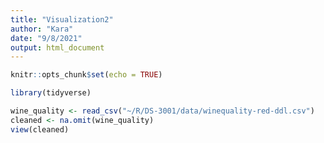 ```yaml
---
title: "Visualization2"
author: "Kara"
date: "9/8/2021"
output: html_document
---
```


```r
knitr::opts_chunk$set(echo = TRUE)
```

```r
library(tidyverse)

wine_quality <- read_csv("~/R/DS-3001/data/winequality-red-ddl.csv")
cleaned <- na.omit(wine_quality)
view(cleaned)
```
